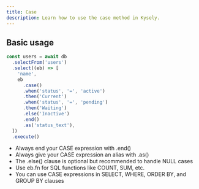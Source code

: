 ```yaml
---
title: Case
description: Learn how to use the case method in Kysely.
---
```


## Basic usage

```ts
const users = await db
  .selectFrom('users')
  .select((eb) => [
    'name',
    eb
      .case()
      .when('status', '=', 'active')
      .then('Current')
      .when('status', '=', 'pending')
      .then('Waiting')
      .else('Inactive')
      .end()
      .as('status_text'),
  ])
  .execute()
```

- Always end your CASE expression with .end()
- Always give your CASE expression an alias with .as()
- The .else() clause is optional but recommended to handle NULL cases
- Use eb.fn for SQL functions like COUNT, SUM, etc.
- You can use CASE expressions in SELECT, WHERE, ORDER BY, and GROUP BY clauses
